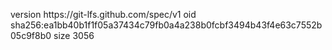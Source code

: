 version https://git-lfs.github.com/spec/v1
oid sha256:ea1bb40b1f1f05a37434c79fb0a4a238b0fcbf3494b43f4e63c7552b05c9f8b0
size 3056

